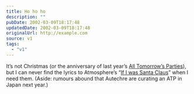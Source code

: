 ```yaml
---
title: Ho ho ho
description: ""
pubDate: 2002-03-09T18:17:48
updatedDate: 2002-03-09T18:17:48
originalUrl: http://example.com
source: v1
tags:
  - "v1"
---
```


It&#8217;s not Christmas (or the anniversary of last year&#8217;s [All Tomorrow&#8217;s Parties][1]), but I can never find the lyrics to Atmosphere&#8217;s &#8220;[If I was Santa Claus][2]&#8221; when I need them. (Aside: rumours abound that Autechre are curating an ATP in Japan next year.)

[1]: http://www.wayahead.com/atp/
[2]: http://www.ohhla.com/anonymous/atmos/lucyford/wassanta.atm.txt
